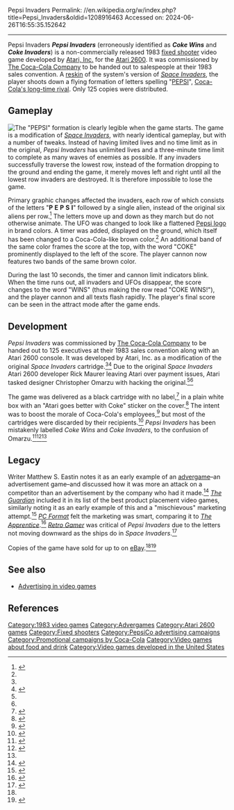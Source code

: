 Pepsi Invaders
Permalink: //en.wikipedia.org/w/index.php?title=Pepsi_Invaders&oldid=1208916463
Accessed on: 2024-06-26T16:55:35.152642



------
Pepsi Invaders
{{Short description|1983 video game}}
{{good article}}
{{Infobox video game
|title = Pepsi Invaders
|image = Pepsi Invaders.png
|border = yes
|image_size =
|developer = [[Atari, Inc.]]
|publisher = [[The Coca-Cola Company]]
|programmer = Christopher Omarzu<ref name="omarzu">{{cite magazine |title=Coke Wins: The True Story! |magazine=Digital Press |page=4 |issue=46}}</ref>
|released = 1983
|genre = [[Fixed shooter]]
|modes = [[Single-player video game|Single-player]]
|platforms = [[Atari 2600]]
}}
'''''Pepsi Invaders''''' (erroneously identified as '''''Coke Wins''''' and '''''Coke Invaders''''') is a non-commercially released 1983 [[fixed shooter]] video game developed by [[Atari, Inc.]] for the [[Atari 2600]]. It was commissioned by [[The Coca-Cola Company]] to be handed out to salespeople at their 1983 sales convention. A [[Skin (computing)|reskin]] of the system's version of ''[[Space Invaders (Atari 2600 video game)|Space Invaders]]'', the player shoots down a flying formation of letters spelling "[[Pepsi|PEPSI]]", [[Cola wars|Coca-Cola's long-time rival]]. Only 125 copies were distributed.

==Gameplay==
{{see also|Space Invaders#Gameplay}}
[[File:Pepsiinvaders.png|thumb|left|The "PEPSI" formation is clearly legible when the game starts.]]
The game is a modification of ''[[Space Invaders (Atari 2600 video game)|Space Invaders]]'', with nearly identical gameplay, but with a number of tweaks. Instead of having limited lives and no time limit as in the original, ''Pepsi Invaders'' has unlimited lives and a three-minute time limit to complete as many waves of enemies as possible. If any invaders successfully traverse the lowest row, instead of the formation dropping to the ground and ending the game, it merely moves left and right until all the lowest row invaders are destroyed. It is therefore impossible to lose the game.

Primary graphic changes affected the invaders, each row of which consists of the letters "'''P''' '''E''' '''P''' '''S''' '''I'''" followed by a single alien, instead of the original six aliens per row.<ref>{{cite web|last=Carless |first=Simon |url=http://www.gamesetwatch.com/2007/05/the_rarest_atari_2600_games.php |archive-url=https://web.archive.org/web/20190113001815/http://www.gamesetwatch.com/2007/05/the_rarest_atari_2600_games.php |archive-date=January 13, 2019 |title=The Rarest Atari 2600 Games... Evah! |publisher=GameSetWatch |date=2007-05-13 |access-date=2010-06-23}}</ref> The letters move up and down as they march but do not otherwise animate. The UFO was changed to look like a flattened [[Pepsi Globe|Pepsi logo]] in brand colors. A timer was added, displayed on the ground, which itself has been changed to a Coca-Cola-like brown color.<ref name="Bogost" /> An additional band of the same color frames the score at the top, with the word "COKE" prominently displayed to the left of the score. The player cannon now features two bands of the same brown color.

During the last 10 seconds, the timer and cannon limit indicators blink. When the time runs out, all invaders and UFOs disappear, the score changes to the word "WINS" (thus making the row read  "COKE WINS!"), and the player cannon and all texts flash rapidly. The player's final score can be seen in the attract mode after the game ends.

==Development==
''Pepsi Invaders'' was commissioned by [[The Coca-Cola Company]] to be handed out to 125 executives at their 1983 sales convention along with an Atari 2600 console. It was developed by Atari, Inc. as a modification of the original ''Space Invaders'' cartridge.<ref name="omarzu"/><ref name="Bogost">{{cite book | author = Ian Bogost | title = Persuasive Games: The Expressive Power of Videogames | publisher = MIT Press | year = 2007 | pages = [https://archive.org/details/persuasivegamese00bogo/page/276 276–277, 391] | isbn = 978-0-262-02614-7 | url-access = registration | url = https://archive.org/details/persuasivegamese00bogo/page/276 | author-link = Ian Bogost }}</ref> Due to the original ''Space Invaders'' Atari 2600 developer Rick Maurer leaving Atari over payment issues, Atari tasked designer Christopher Omarzu with hacking the original.<ref name="retrogamer"/><ref name="omarzu"/>

The game was delivered as a black cartridge with no label,<ref>{{cite web|url=http://kotaku.com/323488/early-advergames-part-iv |archive-url=https://web.archive.org/web/20121014065014/http://kotaku.com/323488/early-advergames-part-iv |archive-date=October 14, 2012 |title=Early Advergames, part IV |publisher=[[Kotaku]] |date=2007-11-16 |access-date=2010-06-23}}</ref> in a plain white box with an "Atari goes better with Coke" sticker on the cover.<ref>{{cite AV media |people= |date=October 4, 2023 |title=Is This One of The Rarest Video Games? |trans-title= |type= |language= |url=https://www.youtube.com/watch?v=Y6-p_ZXfCgM |access-date=October 14, 2023 |archive-url= |archive-date= |format= |time= |location= |publisher=[[Certified Guaranty Company|CGC]] Video Games |id= |isbn= |oclc= |quote=The cartridge does not have a label like most Atari games, and the box is mostly blank, except for the ''Atari goes better with Coke'' sticker. |ref=}}</ref> The intent was to boost the morale of Coca-Cola's employees,<ref>{{cite book | author = Lindsay Grace |url=https://books.google.com/books?id=8zuhDwAAQBAJ |page=127 |year=2019 |publisher=CRC Press |isbn=978-0429771316 |access-date=August 22, 2019 |title=Doing Things with Games: Social Impact Through Play|author-link = Lindsay Grace}}</ref> but most of the cartridges were discarded by their recipients.<ref name="gi">{{cite magazine |url=https://www.gameinformer.com/b/news/archive/2009/09/27/fortune-in-pixels-rare-valuable-games.aspx |archive-url=https://web.archive.org/web/20190817114414/https://www.gameinformer.com/b/news/archive/2009/09/27/fortune-in-pixels-rare-valuable-games.aspx |archive-date=August 17, 2019 |title= A Fortune In Pixels! |magazine=[[Game Informer]] |last=Reiner |first=Andrew |date=September 27, 2009 |access-date=August 22, 2019}}</ref> ''Pepsi Invaders'' has been mistakenly labelled ''Coke Wins'' and ''Coke Invaders'', to the confusion of Omarzu.<ref name="retrogamer">{{cite magazine |title=Attack of the Space Mutants |magazine=[[Retro Gamer]] |issue=41 |page=26}}</ref><ref name="Billboard">{{cite magazine |title=PC Users Gobble Up Pac-Man, Classic Games |first=Brett |last=Atwood |magazine=[[Billboard (magazine)|Billboard]] |date=March 30, 1996 |page=124}}</ref><ref name="omarzu"/>

==Legacy==
Writer Matthew S. Eastin notes it as an early example of an [[advergame]]–an advertisement game–and discussed how it was more an attack on a competitor than an advertisement by the company who had it made.<ref>{{cite book |url=https://books.google.com/books?id=pY2SszHlFA4C |title=Handbook of Research on Digital Media and Advertising: User Generated Content Consumption: User Generated Content Consumption |page=438 |publisher=IGI Global |year=2010 |last=Eastin |first=Matthew S. |isbn=978-1605667935 |access-date=August 22, 2019}}</ref> ''[[The Guardian]]'' included it in its list of the best product placement video games, similarly noting it as an early example of this and a "mischievous" marketing attempt.<ref>{{cite web |url=https://www.theguardian.com/technology/2014/jul/03/six-of-the-best-product-placement-video-games |archive-url=https://web.archive.org/web/20190817114415/https://www.theguardian.com/technology/2014/jul/03/six-of-the-best-product-placement-video-games |archive-date=August 17, 2019 |title=Six of the best product placements in video games |work=[[The Guardian]] |last=Freeman |first=Will |date=July 13, 2014 |access-date=August 22, 2019}}</ref> ''[[PC Format]]'' felt the marketing was smart, comparing it to ''[[The Apprentice (American TV series)|The Apprentice]]''.<ref>{{cite web |url=https://www.techradar.com/news/gaming/the-many-faces-of-in-game-advertising-711109 |archive-url=https://web.archive.org/web/20190817114414/https://www.techradar.com/news/gaming/the-many-faces-of-in-game-advertising-711109 |archive-date=August 17, 2019 |title=The many faces of in-game advertising |work=TechRadar |last=Gera |first=Emily |date=August 22, 2010 |access-date=August 22, 2019}}</ref> ''[[Retro Gamer]]'' was critical of ''Pepsi Invaders'' due to the letters not moving downward as the ships do in ''Space Invaders''.<ref>{{cite web |url=https://www.retrogamer.net/retro_games80/pepsi-invaders/ |archive-url=https://web.archive.org/web/20150803042141/http://www.retrogamer.net/retro_games80/pepsi-invaders/ |archive-date=August 3, 2015 |title=Pepsi Invaders |work=[[Retro Gamer]] |last=Maris |first=Peter |date=January 20, 2011 |access-date=August 22, 2019}}</ref>

Copies of the game have sold for up to {{USD|1825}} on [[eBay]].<ref name="gi"/><ref>{{cite web|last=Quilty |first=Conrad |url=http://www.joystiq.com/2005/10/18/atari-game-sells-for-2-000-on-ebay/ |archive-url=https://web.archive.org/web/20121014040126/http://www.joystiq.com/2005/10/18/atari-game-sells-for-2-000-on-ebay/ |archive-date=October 14, 2012 |title=Atari game sells for $2,000 on eBay |publisher=Joystiq |date=2005-10-18 |access-date=2010-06-23}}</ref>

==See also==
*[[Advertising in video games]]

==References==
{{reflist}}

{{Space Invaders}}

[[Category:1983 video games]]
[[Category:Advergames]]
[[Category:Atari 2600 games]]
[[Category:Fixed shooters]]
[[Category:PepsiCo advertising campaigns]]
[[Category:Promotional campaigns by Coca-Cola]]
[[Category:Video games about food and drink]]
[[Category:Video games developed in the United States]]
